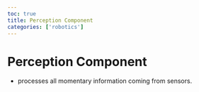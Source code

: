```yaml
---
toc: true
title: Perception Component
categories: ['robotics']
---
```


# Perception Component
- processes all momentary information coming from sensors.




